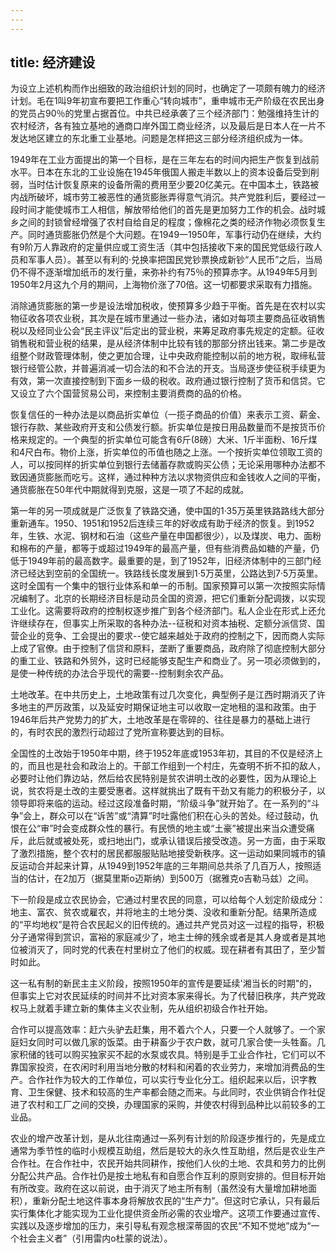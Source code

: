 ```yaml
---
---
---
```

title: 经济建设
---



为设立上述机构而作出细致的政治组织计划的同时，也确定了一项颇有魄力的经济计划。毛在1叫9年初宣布要把工作重心“转向城市”，重申城市无产阶级在农民出身的党员占90％的党里占据首位。中共已经承袭了三个经济部门：勉强维持生计的农村经济，各有独立基地的通商口岸外国工商业经济，以及最后是日本人在一片不发达地区建立的东北重工业基地。问题是怎样把这三部分经济组织成为一体。

1949年在工业方面提出的第一个目标，是在三年左右的时间内把生产恢复到战前水平。日本在东北的工业设施在1945年俄国人搬走半数以上的资本设备后受到削弱，当时估计恢复原来的设备所需的费用至少要20亿美元。在中国本土，铁路被内战所破坏，城市劳工被恶性的通货膨胀弄得意气消沉。共产党胜利后，要经过一段时间才能使城市工人相信，解放带给他们的首先是更加努力工作的机会。战时城乡之间的封锁曾经增强了农村自给自足的程度；像棉花之类的经济作物必须恢复生产。同时通货膨胀仍然是个大问题。在1949一1950年，军事行动仍在继续，大约有9阶万人靠政府的定量供应或工资生活（其中包括接收下来的国民党低级行政人员和军事人员）。甚至以有利的·兑换率把国民党钞票换成新钞“人民币”之后，当局仍不得不逐渐增加纸币的发行量，来弥补约有75％的预算赤字。从1949年5月到1950年2月这九个月的期间，上海物价涨了70倍。这一切都要求采取有力措施。

消除通货膨胀的第一步是设法增加税收，使预算多少趋于平衡。首先是在农村以实物征收各项农业税，其次是在城市里通过一些办法，诸如对每项主要商品征收销售税以及经同业公会“民主评议”后定出的营业税，来筹足政府事先规定的定额。征收销售税和营业税的结果，是从经济体制中比较有钱的那部分挤出钱来。第二步是改组整个财政管理体制，使之更加合理，让中央政府能控制以前的地方税，取缔私营银行经管公款，并普遍消减一切合法的和不合法的开支。当局逐步使征税手续更为有效，第一次直接控制到下面乡一级的税收。政府通过银行控制了货币和信贷。它又设立了六个国营贸易公司，来控制主要消费商的品的价格。

恢复信任的一种办法是以商品折实单位（一揽子商品的价值）来表示工资、薪金、银行存款、某些政府开支和公债发行额。折实单位是按日用品数量而不是按货币价格来规定的。一个典型的折实单位可能含有6斤(8磅）大米、1斤半面粉、16斤煤和4尺白布。物价上涨，折实单位的币值也随之上涨。一个按折实单位领取工资的人，可以按同样的折实单位到银行去储蓄存款或购买公债；无论采用哪种办法都不致因通货膨胀而吃亏。这样，通过种种方法以求物资供应和金钱收人之间的平衡，通货膨胀在50年代中期就得到克服，这是一项了不起的成就。

第一年的另一项成就是广泛恢复了铁路交通，使中国的1·35万英里铁路路线大部分重新通车。1950、1951和1952后连续三年的好收成有助于经济的恢复。到1952年，生铁、水泥、钢材和石油（这些产量在申国都很少），以及煤炭、电力、面粉和棉布的产量，都等于或超过1949年的最高产量，但有些消费品如糖的产量，仍低于1949年前的最高数字。最重要的是，到了1952年，旧经济体制中的三部门经济已经达到空前的全国统一。铁路线长度发展到1·5万英里，公路达到7·5万英里。这时全国有一个集中的银行业体系和单一的币制。国家预算可以第一次按照实际情况编制了。北京的长期经济目标是动员全国的资源，把它们重新分配调拨，以实现工业化。这需要将政府的控制权逐步推广到各个经济部门。私人企业在形式上还允许继续存在，但事实上所采取的各种办法--征税和对资本抽税、定额分派信贷、国营企业的竞争、工会提出的要求--使它越来越处于政府的控制之下，因而商人实际上成了官僚。由于控制了信贷和原料，垄断了重要商品，政府除了彻底控制大部分的重工业、铁路和外贸外，这时已经能够支配生产和商业了。另一项必须做到的，是使一种传统的办法合乎现代的需要--控制剩余农产品。

土地改革。在中共历史上，土地政策有过几次变化，典型例子是江西时期消灭了许多地主的严厉政策，以及延安时期保证地主可以收取一定地租的温和政策。由于1946年后共产党势力的扩大，土地改革是在零碎的、往往是暴力的基础上进行的，有时农民的激烈行动超过了党所宣称要达到的目标。

全国性的土改始于1950年中期，终于1952年底或1953年初，其目的不仅是经济上的，而且也是社会和政治上的。干部工作组到一个村庄，先查明不折不扣的敌人，必要时让他们靠边站，然后给农民特别是贫农讲明土改的必要性，因为从理论上说，贫农将是土改的主要受惠者。这样就挑出了既有干劲又有能力的积极分子，以领导即将来临的运动。经过这段准备时期，“阶级斗争”就开始了。在一系列的“斗争”会上，群众可以在“诉苦”或“清算”时吐露他们积在心头的苦处。经过鼓动，仇恨在公“审”时会变成群众性的暴行。有民愤的地主或“土豪”被提出来当众遭受痛斥，此后就或被处死，或扫地出门，或承认错误后接受改造。另一方面，由于采取了激烈措施，整个农村的居民都服服贴贴地接受新秩序。这一运动如果同城市的镇反运动合并起来计算，从1949到1952年底的三年期间总共杀了几百万人，按照适当的估计，在2加万（据莫里斯o迈斯纳）到500万（据雅克o吉勒马兹）之间。

下一阶段是成立农民协会，它通过村里农民的同意，可以给每个人划定阶级成分：地主、富农、贫农或雇农，并将地主的土地分类、没收和重新分配。结果所造成的“平均地权”是符合农民起义的旧传统的。通过共产党员对这一过程的指导，积极分子通常得到赏识，富裕的家庭减少了，地主士绅的残余或者是其人身或者是其地位被消灭了，同时党的代表在村里树立了他们的权威。现在耕者有其田了，至少暂时如此。

这一私有制的新民主主义阶段，按照1950年的宣传是要延续'湘当长的时期"的，但事实上它对农民延续的时间并不比对资本家来得长。为了代替旧秩序，共产党政权马上就着手建立新的集体主义农业制，先从组织初级合作社开始。

合作可以提高效率：赶六头驴去赶集，用不着六个人，只要一个人就够了。一个家庭妇女同时可以做几家的饭菜。由于耕畜少于农户数，就可几家合使一头牲畜。几家积储的钱可以购买独家买不起的水泵或农具。特别是手工业合作社，它们可以不靠国家投资，在农闲时利用当地分散的材料和闲着的农业劳力，来增加消费品的生产。合作社作为较大的工作单位，可以实行专业化分工。组织起来以后，识字教育、卫生保健、技术和较高的生产率都会随之而来。与此同时，农业供销合作社促进了农村和工厂之间的交换，办理国家的采购，并使农村得到品种比以前较多的工业品。

农业的增产改革计划，是从北往南通过一系列有计划的阶段逐步推行的，先是成立通常为季节性的临时小规模互助组，然后是较大的永久性互助组，然后是农业生产合作社。在合作社中，农民开始共同耕作，按他们人伙的土地、农具和劳力的比例分配公共产品。合作社仍是按土地私有和自愿合作互利的原则安排的。但目标开始有所改变。政府在这以前说，由于消灭了地主所有制（虽然没有大量增加耕地面积），重新分配土地这件事本身将解放农民的“生产力”。但这时它承认，只有最后实行集体化才能实现为工业化提供资金所必需的农业增产。这项工作要通过宣传、实践以及逐步增加的压力，来引导私有观念根深蒂固的农民“不知不觉地”成为“一个社会主义者”（引用雷内o杜蒙的说法）。